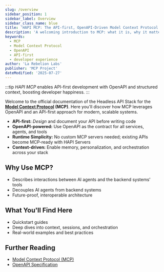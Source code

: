 ```yaml
---
slug: /overview
sidebar_position: 1
sidebar_label: Overview
sidebar_class_name: blue
title: 'HAPI MCP: The API-first, OpenAPI-Driven Model Context Protocol'
description: 'A welcoming introduction to MCP: what it is, why it matters, and how it powers API-first, OpenAPI-driven systems.'
keywords: 
  - MCP
  - Model Context Protocol
  - OpenAPI
  - API-first
  - developer experience
author: 'La Rebelion Labs'
publisher: 'MCP Project'
dateModified: '2025-07-27'
---
```


:::tip
*HAPI MCP* enables API-first development with OpenAPI and structured context, boosting developer happiness.
:::

Welcome to the official documentation of the Headless API Stack for the **[Model Context Protocol](https://modelcontextprotocol.io/overview) (MCP)**. Here you'll discover how MCP leverages OpenAPI and an API-first approach for modern, scalable systems.

- **API-first:** *Design* and document your API before writing code
- **OpenAPI-powered:** Use OpenAPI as the contract for all services, agents, and tools
- **Runtime Simplicity:** No custom MCP servers needed; existing APIs become MCP-ready with HAPI Servers 
- **Context-driven:** Enable memory, personalization, and orchestration across your stack

<InlineSVG name="hapi-overview" 
  alt="HAPI MCP Overview Diagram"
  width="80%"
  className="center-image"
  />

## Why Use MCP?
- Describes interactions between AI agents and the backend systems' tools
- Decouples AI agents from backend systems
- Future-proof, interoperable architecture

## What You'll Find Here
- Quickstart guides
- Deep dives into context, sessions, and orchestration
- Real-world examples and best practices

## Further Reading
- [Model Context Protocol (MCP)](https://github.com/la-rebelion)
- [OpenAPI Specification](https://swagger.io/specification/)
